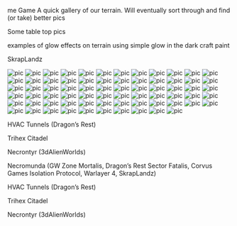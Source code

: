me Game
A quick gallery of our terrain. Will eventually sort through and find (or take) better pics





Some table top pics









examples of glow effects on terrain using simple glow in the dark craft paint



SkrapLandz



  ![pic](/images/20191227_115713-scaled.jpg)
  ![pic](/images/20191227_120103-scaled.jpg)
  ![pic](/images/20191227_120319-scaled.jpg)
  ![pic](/images/20191227_120425-scaled.jpg)
  ![pic](/images/20191227_120542-scaled.jpg)
  ![pic](/images/20191228_004617-scaled.jpg)
  ![pic](/images/20200811_100321-scaled.jpg)
  ![pic](/images/20200818_193609-scaled.jpg)
  ![pic](/images/20200828_195619-scaled.jpg)
  ![pic](/images/20200828_200258-scaled.jpg)
  ![pic](/images/20200917_073314-scaled.jpg)
  ![pic](/images/20200917_122914-scaled.jpg)
  ![pic](/images/20200918_010118-scaled.jpg)
  ![pic](/images/20200918_010527-scaled.jpg)
  ![pic](/images/20200920_134251-scaled.jpg)
  ![pic](/images/20200920_134301-scaled.jpg)
  ![pic](/images/20200920_134333-scaled.jpg)
  ![pic](/images/20200920_214620-scaled.jpg)
  ![pic](/images/20200922_203019-scaled.jpg)
  ![pic](/images/20200923_111627-scaled.jpg)
  ![pic](/images/20200924_115840-1-scaled.jpg)
  ![pic](/images/20200924_115840-scaled.jpg)
  ![pic](/images/20200924_222506-scaled.jpg)
  ![pic](/images/20200924_222552-scaled.jpg)
  ![pic](/images/20200924_222659-scaled.jpg)
  ![pic](/images/20200924_222846-scaled.jpg)
  ![pic](/images/20200924_223043-scaled.jpg)
  ![pic](/images/20200924_223104-scaled.jpg)
  ![pic](/images/20200925_122451-scaled.jpg)
  ![pic](/images/20200926_213730-scaled.jpg)
  ![pic](/images/20200926_213831-scaled.jpg)
  ![pic](/images/20200926_214127-scaled.jpg)
  ![pic](/images/20200927_151612-scaled.jpg)
  ![pic](/images/20200927_151736-scaled.jpg)
  ![pic](/images/20200928_210601-scaled.jpg)
  ![pic](/images/20200928_211033-scaled.jpg)
  ![pic](/images/20200930_150032.jpg)
  ![pic](/images/20200930_150106.jpg)
  ![pic](/images/20200930_150313.jpg)
  ![pic](/images/20200930_150409-rotated.jpg)
  ![pic](/images/20200930_150440-rotated.jpg)
  ![pic](/images/20200930_150516-rotated.jpg)
  ![pic](/images/20200930_150701-rotated.jpg)
  ![pic](/images/20200930_150731-rotated.jpg)
  ![pic](/images/20201005_230634.jpg)
  ![pic](/images/20201005_230829.jpg)
  ![pic](/images/20201005_230927.jpg)
  ![pic](/images/20201005_231009.jpg)
  ![pic](/images/20201005_231142.jpg)
  ![pic](/images/20201005_231155.jpg)
  ![pic](/images/20201014_004336-scaled.jpg)
  ![pic](/images/20201014_004422-scaled.jpg)
  ![pic](/images/20201027_132728-scaled.jpg)
  ![pic](/images/20201027_132921-scaled.jpg)
  ![pic](/images/20201129_135350-edited-1-scaled.jpg)
  ![pic](/images/20201129_135350-edited-scaled.jpg)
  ![pic](/images/20201129_135350-scaled.jpg)
  ![pic](/images/20210110_152129-scaled.jpg)
  ![pic](/images/20210110_152235-scaled.jpg)
  ![pic](/images/20210202_213759-scaled.jpg)
  ![pic](/images/20210206_220654-scaled.jpg)
  ![pic](/images/20210206_220701-scaled.jpg)
  ![pic](/images/20210206_220732-scaled.jpg)
  ![pic](/images/20210211_172342-scaled.jpg)
  ![pic](/images/20210212_131531-scaled.jpg)
  ![pic](/images/20210212_131557-scaled.jpg)
  ![pic](/images/20210212_131610-scaled.jpg)
  ![pic](/images/20210212_134647-scaled.jpg)
  ![pic](/images/20210312_162601-1-scaled.jpg)
  ![pic](/images/20210312_162601-scaled.jpg)

HVAC Tunnels (Dragon’s Rest)








Trihex Citadel



Necrontyr (3dAlienWorlds)






























Necromunda (GW Zone Mortalis, Dragon’s Rest Sector Fatalis, Corvus Games Isolation Protocol, Warlayer 4, SkrapLandz)





HVAC Tunnels (Dragon’s Rest)








Trihex Citadel



Necrontyr (3dAlienWorlds)





























